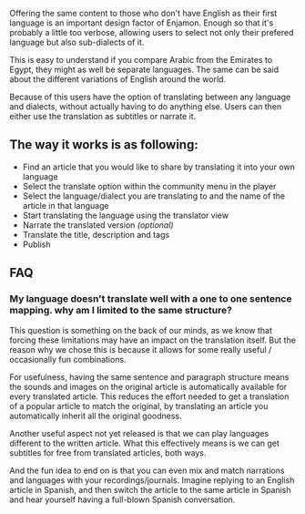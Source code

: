 <PageTitle title="Translate" />

Offering the same content to those who don't have English as their first language is an important design factor of Enjamon. Enough so that it's probably a little too verbose, allowing users to select not only their prefered language but also sub-dialects of it.

This is easy to understand if you compare Arabic from the Emirates to Egypt, they might as well be separate languages. The same can be said about the different variations of English around the world.

Because of this users have the option of translating between any language and dialects, without actually having to do anything else. Users can then either use the translation as subtitles or narrate it.

<YoutubeVideoLink id="rN5xD16UEjQ" />

## The way it works is as following:

- Find an article that you would like to share by translating it into your own language
- Select the translate option within the community menu in the player
- Select the language/dialect you are translating to and the name of the article in that language
- Start translating the language using the translator view
- Narrate the translated version *(optional)*
- Translate the title, description and tags
- Publish

## FAQ 

### My language doesn't translate well with a one to one sentence mapping. why am I limited to the same structure? 

This question is something on the back of our minds, as we know that forcing these limitations may have an impact on the translation itself. But the reason why we chose this is because it allows for some really useful / occasionally fun combinations.

For usefulness, having the same sentence and paragraph structure means the sounds and images on the original article is automatically available for every translated article. This reduces the effort needed to get a translation of a popular article to match the original, by translating an article you automatically inherit all the original goodness.

Another useful aspect not yet released is that we can play languages different to the written article. What this effectively means is we can get subtitles for free from translated articles, both ways.

And the fun idea to end on is that you can even mix and match narrations and languages with your recordings/journals. Imagine replying to an English article in Spanish, and then switch the article to the same article in Spanish and hear yourself having a full-blown Spanish conversation. 

